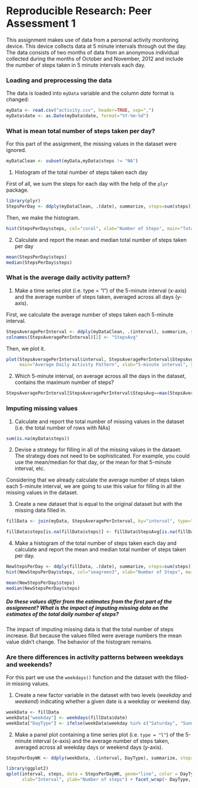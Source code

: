 Reproducible Research: Peer Assessment 1
========================================================

This assignment makes use of data from a personal activity monitoring device. This device collects data at 5 minute intervals through out the day. The data consists of two months of data from an anonymous individual collected during the months of October and November, 2012 and include the number of steps taken in 5 minute intervals each day.

### Loading and preprocessing the data

The data is loaded into `myData` variable and the column _date_ format is changed:

```r
myData <- read.csv("activity.csv", header=TRUE, sep=",")
myData$date <- as.Date(myData$date, format="%Y-%m-%d")
```

### What is mean total number of steps taken per day?

For this part of the assignment, the missing values in the dataset were ignored.

```r
myDataClean <- subset(myData,myData$steps != "NA")
```

1. Histogram of the total number of steps taken each day

First of all, we sum the steps for each day with the help of the `plyr` package.

```r
library(plyr)
StepsPerDay <- ddply(myDataClean, .(date), summarize, steps=sum(steps))
```

Then, we make the histogram.

```r
hist(StepsPerDay$steps, col="coral", xlab="Number of Steps", main="Total number of steps per day")
```

2. Calculate and report the mean and median total number of steps taken per day

```r
mean(StepsPerDay$steps)
median(StepsPerDay$steps)
```

### What is the average daily activity pattern?

1. Make a time series plot (i.e. type = "l") of the 5-minute interval (x-axis) and the average number of steps taken, averaged across all days (y-axis).

First, we calculate the average number of steps taken each 5-minute interval. 

```r
StepsAveragePerInterval <- ddply(myDataClean, .(interval), summarize, steps=mean(steps))
colnames(StepsAveragePerInterval)[2] <- "StepsAvg"
```

Then, we plot it.

```r
plot(StepsAveragePerInterval$interval, StepsAveragePerInterval$StepsAvg, type = "l", col='indianred1',
     main="Average Daily Activity Pattern", xlab="5-minute interval", ylab="Average number of steps")
```

2. Which 5-minute interval, on average across all the days in the dataset, contains the maximum number of steps?

```r
StepsAveragePerInterval[StepsAveragePerInterval$StepsAvg==max(StepsAveragePerInterval$StepsAvg),]
```

### Imputing missing values

1. Calculate and report the total number of missing values in the dataset (i.e. the total number of rows with NAs)

```r
sum(is.na(myData$steps))
```

2. Devise a strategy for filling in all of the missing values in the dataset. The strategy does not need to be sophisticated. For example, you could use the mean/median for that day, or the mean for that 5-minute interval, etc.

Considering that we already calculate the average number of steps taken each 5-minute interval, we are going to use this value for filling in all the missing values in the dataset.

3. Create a new dataset that is equal to the original dataset but with the missing data filled in.
```r
fillData <- join(myData, StepsAveragePerInterval, by="interval", type="left")

fillData$steps[is.na(fillData$steps)] <- fillData$StepsAvg[is.na(fillData$steps)]

```

4. Make a histogram of the total number of steps taken each day and calculate and report the mean and median total number of steps taken per day.

```r
NewStepsPerDay <- ddply(fillData, .(date), summarize, steps=sum(steps))
hist(NewStepsPerDay$steps, col="seagreen3", xlab="Number of Steps", main="Total number of steps per day")

mean(NewStepsPerDay$steps)
median(NewStepsPerDay$steps)
```

##### Do these values differ from the estimates from the first part of the assignment? What is the impact of imputing missing data on the estimates of the total daily number of steps?

The impact of imputing missing data is that the total number of steps increase. But because the values filled were average numbers the mean value didn't change. The behavior of the histogram remains.

### Are there differences in activity patterns between weekdays and weekends?
For this part we use the `weekdays()` function and the dataset with the filled-in missing values.

1. Create a new factor variable in the dataset with two levels (_weekday_ and _weekend_) indicating whether a given date is a weekday or weekend day.

```r
weekData <- fillData
weekData["weekday"] <- weekdays(fillData$date)
weekData["DayType"] <- ifelse(weekData$weekday %in% c("Saturday", "Sunday"),"weekend", "weekday")
```

2. Make a panel plot containing a time series plot (i.e. `type = "l"`) of the 5-minute interval (x-axis) and the average number of steps taken, averaged across all weekday days or weekend days (y-axis).

```r
StepsPerDayWK <- ddply(weekData, .(interval, DayType), summarize, steps=mean(steps))

library(ggplot2)
qplot(interval, steps, data = StepsPerDayWK, geom="line", color = DayType,
      xlab="Interval", ylab="Number of steps") + facet_wrap(~ DayType, nrow=2)
```

